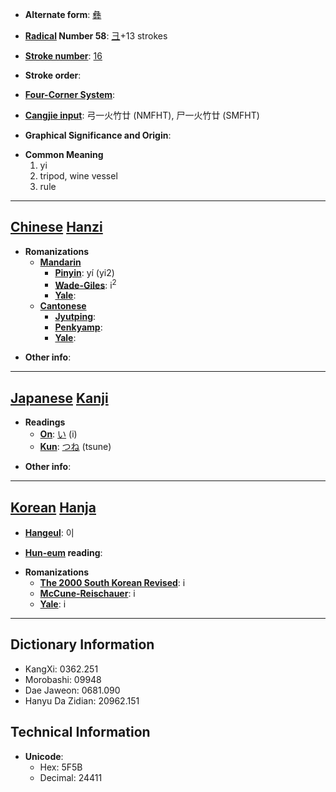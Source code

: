 * '''Alternate form''': [[彝]]

* '''[[Wiktionary:Chinese radical index| Radical]] Number 58''': [[Wiktionary:Chinese radical index 彐|彐]]+13 strokes

* '''[[Wiktionary:Chinese total strokes index|Stroke number]]''': [[Wiktionary:Chinese total strokes index 16|16]]

* '''Stroke order''': 

* '''[[Wiktionary:Chinese four corner index|Four-Corner System]]''': 

* '''[[Wiktionary:Chinese Cangjie index|Cangjie input]]''': 弓一火竹廿 (NMFHT), 尸一火竹廿 (SMFHT)

* '''Graphical Significance and Origin''': 

* '''Common Meaning'''
*#yi
*# tripod, wine vessel
*# rule


----

== [[Chinese]] [[Hanzi]] ==

* '''Romanizations'''
** '''[[Mandarin]]'''
*** '''[[Pinyin]]''': yí (yi2)
*** '''[[Wade-Giles]]''': i<sup>2</sup>
*** '''[[Yale]]''': 
** '''[[Cantonese]]'''
*** '''[[Jyutping]]''':
*** '''[[Penkyamp]]''': 
*** '''[[Yale]]''': 

* '''Other info''': 

----

== [[Japanese]] [[Kanji]] ==

* '''Readings'''
** '''[[On]]''': [[い]] (i)
** '''[[Kun]]''': [[つね]] (tsune)

* '''Other info''':  

----

== [[Korean]] [[Hanja]] ==

* '''[[Hangeul]]''': 이

* '''[[Hun-eum]] reading''': 

* '''Romanizations'''
** '''[[The 2000 South Korean Revised Romanization|The 2000 South Korean Revised]]''': i
** '''[[McCune-Reischauer]]''': i
** '''[[Yale]]''': i

----

== Dictionary Information ==

* KangXi: 0362.251
* Morobashi: 09948
* Dae Jaweon: 0681.090
* Hanyu Da Zidian: 20962.151

== Technical Information ==

* '''Unicode''':
** Hex: 5F5B
** Decimal: 24411